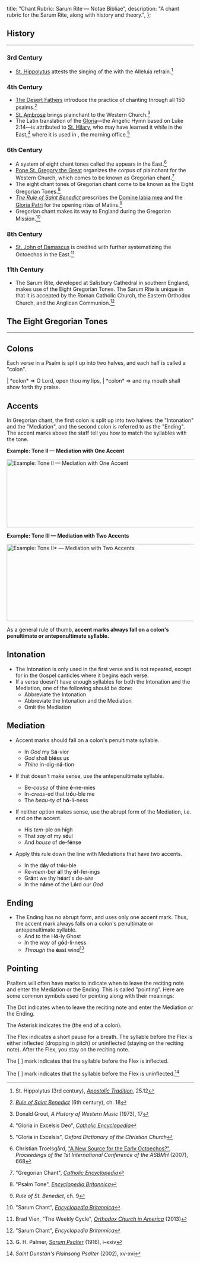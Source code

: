   title: "Chant Rubric: Sarum Rite — Notae Bibliae",
  description: "A chant rubric for the Sarum Rite, along with history and theory.",
};

<Initial text="Chant Rubric: Sarum Rite" />

## History

---

### 3rd Century

- [St. Hippolytus](/people/saints/early/hippolytus-of-rome) attests the singing of the <Definition lang="hebrew" anchor="hallel" text="Egyptian Hallel Psalms" /> with the Alleluia refrain.[^1]

### 4th Century

- [The Desert Fathers](/people/saints/desert-fathers) introduce the practice of chanting through all 150 psalms.[^2]
- [St. Ambrose](/people/saints/latin-fathers/ambrose-of-milan) brings plainchant to the Western Church.[^3]
- The Latin translation of the [Gloria](/liturgy/music/chants/gloria)—the Angelic Hymn based on Luke 2:14—is attributed to [St. Hilary](/people/saints/latin-fathers/hilary-of-poitiers), who may have learned it while in the East,[^4] where it is used in <Definition lang="greek" anchor="orthros" text="Orthros" />, the morning office.[^5]

### 6th Century

- A system of eight chant tones called the <Definition lang="greek" anchor="octoechos" text="Octoechos" /> appears in the East.[^6]
- [Pope St. Gregory the Great](/people/saints/latin-fathers/gregory-the-great) organizes the corpus of plainchant for the Western Church, which comes to be known as Gregorian chant.[^7]
- The eight chant tones of Gregorian chant come to be known as the Eight Gregorian Tones.[^8]
- [*The Rule of Saint Benedict*](/people/saints/medieval/benedict-of-nursia) prescribes the [Domine labia mea](/liturgy/music/chants/domine-labia-mea) and the [Gloria Patri](/liturgy/music/chants/gloria-patri) for the opening rites of Matins.[^9]
- Gregorian chant makes its way to England during the Gregorian Mission.[^10]

### 8th Century

- [St. John of Damascus](/people/saints/greek-fathers/john-of-damascus) is credited with further systematizing the Octoechos in the East.[^11]

### 11th Century

- The Sarum Rite, developed at Salisbury Cathedral in southern England, makes use of the Eight Gregorian Tones. The Sarum Rite is unique in that it is accepted by the Roman Catholic Church, the Eastern Orthodox Church, and the Anglican Communion.[^12]

## The Eight Gregorian Tones

---

## Colons

Each verse in a Psalm is split up into two halves, and each half is called a "colon".

<Poetry>
|  *colon* ⇒ O Lord, open thou my lips,
|      *colon* ⇒ and my mouth shall show forth thy praise.
</Poetry>

## Accents

In Gregorian chant, the first colon is split up into two halves: the "Intonation" and the "Mediation", and the second colon is referred to as the "Ending". The accent marks above the staff tell you how to match the syllables with the tone.

**Example: Tone II — Mediation with One Accent**

<Image
  src="/chants/tone-II.png"
  alt="Example: Tone II — Mediation with One Accent"
  width="600"
  height="183"
/>

**Example: Tone III — Mediation with Two Accents**

<Image
  src="/chants/tone-III.png"
  alt="Example: Tone II* — Mediation with Two Accents"
  width="600"
  height="207"
/>

As a general rule of thumb, **accent marks always fall on a colon's penultimate or antepenultimate syllable.**

## Intonation

- The Intonation is only used in the first verse and is not repeated, except for in the Gospel canticles where it begins each verse.
- If a verse doesn't have enough syllables for both the Intonation and the Mediation, one of the following should be done:
  - Abbreviate the Intonation
  - Abbreviate the Intonation and the Mediation
  - Omit the Mediation

## Mediation

- Accent marks should fall on a colon's penultimate syllable.
  - In *God* my S**á**-vior
  - *God* shall bl**é**ss us
  - *Thine* in-dig-n**á**-tion

- If that doesn't make sense, use the antepenultimate syllable.
  - Be-*cause* of thine **é**-ne-mies
  - In-*creas*-ed that tr**ó**u-ble me
  - The *beau*-ty of h**ó**-li-ness

- If neither option makes sense, use the abrupt form of the Mediation, i.e. end on the accent.
  - His *tem*-ple on h**í**gh
  - That *say* of my s**ó**ul
  - And *house* of de-f**é**nse

- Apply this rule down the line with Mediations that have two accents.
  - In the d**á**y of tr**ó**u-ble
  - Re-*mem*-ber **á**ll thy **ó**f-fer-ings
  - Gr**á**nt we thy h**é**art's de-*sire*
  - In the n**á**me of the L**ó**rd our *God*

## Ending

- The Ending has no abrupt form, and uses only one accent mark. Thus, the accent mark always falls on a colon's penultimate or antepenultimate syllable.
  - And *to* the H**ó**-ly Ghost
  - In the *way* of g**ó**d-li-ness
  - *Through* the **é**ast wind[^13]

## Pointing

Psalters will often have marks to indicate when to leave the reciting note and enter the Mediation or the Ending. This is called "pointing". Here are some common symbols used for pointing along with their meanings:

The Dot **<Red text="·"/>** indicates when to leave the reciting note and enter the Mediation or the Ending.

The Asterisk **<Red text="*"/>** indicates the *<Definition lang="latin" anchor="caesura" text="caesura" />* (the end of a colon).

The Flex **<Red text="†" />** indicates a short pause for a breath. The syllable before the Flex is either inflected (dropping in pitch) or uninflected (staying on the reciting note). After the Flex, you stay on the reciting note.

The [ **<Red text="ˇ" />** ] mark indicates that the syllable before the Flex is inflected.

The [ **<Red text="¯" />** ] mark indicates that the syllable before the Flex is uninflected.[^14]

[^1]: St. Hippolytus (3rd century), [*Apostolic Tradition*](https://www.stjohnsarlingtonva.org/Customer-Content/saintjohnsarlington/CMS/files/EFM/Apostolic_Tradition_by_Hippolytus.pdf), 25.12
[^2]: [*Rule of Saint Benedict*](https://www.solesmes.com/sites/default/files/upload/pdf/rule_of_st_benedict.pdf) (6th century), ch. 18
[^3]: Donald Grout, *A History of Western Music* (1973), 17
[^4]: "Gloria in Excelsis Deo", [*Catholic Encyclopedia*](https://www.newadvent.org/cathen/06583a.htm)
[^5]: "Gloria in Excelsis", *Oxford Dictionary of the Christian Church*
[^6]: Christian Troelsgård, ["A New Source for the Early Octoechos?"](https://www.asbmh.pitt.edu/page12/Troelsgard.pdf), *Proceedings of the 1st International Conference of the ASBMH* (2007), 668
[^7]: "Gregorian Chant", [*Catholic Encyclopedia*](https://www.newadvent.org/cathen/06779a.htm)
[^8]: "Psalm Tone", [*Encyclopedia Britannica*](https://www.britannica.com/art/psalm-tone)
[^9]: *Rule of St. Benedict*, ch. 9
[^10]: "Sarum Chant", [*Encyclopedia Britannica*](https://www.britannica.com/art/Sarum-chant)
[^11]: Brad Vien, "The Weekly Cycle", [*Orthodox Church in America*](https://www.oca.org/wonder/the-weekly-cycle) (2013)
[^12]: "Sarum Chant", *Encyclopedia Britannica*
[^13]: G. H. Palmer, [*Sarum Psalter*](https://media.musicasacra.com/books/sarum_psalter.pdf) (1916), i–xxiv
[^14]: *Saint Dunstan's Plainsong Psalter* (2002), xv-xvi

